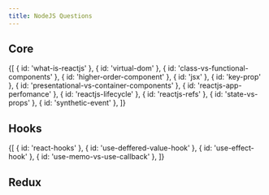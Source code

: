 ```yaml
---
title: NodeJS Questions
---
```



## Core

<List path="questions/reactjs/">
	{[
		{ id: 'what-is-reactjs' },
		{ id: 'virtual-dom' },
		{ id: 'class-vs-functional-components' },
		{ id: 'higher-order-component' },
		{ id: 'jsx' },
		{ id: 'key-prop' },
		{ id: 'presentational-vs-container-components' },
		{ id: 'reactjs-app-perfomance' },
		{ id: 'reactjs-lifecycle' },
		{ id: 'reactjs-refs' },
		{ id: 'state-vs-props' },
		{ id: 'synthetic-event' },
    ]}

</List>

## Hooks

<List path="questions/reactjs/">
	{[
		{ id: 'react-hooks' },
		{ id: 'use-deffered-value-hook' },
		{ id: 'use-effect-hook' },
		{ id: 'use-memo-vs-use-callback' },
	]}
</List>

## Redux
